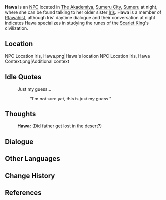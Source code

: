 {{Character Infobox
|type             = NPC
|image            = NPC Hawa.png
|region           = Sumeru
|affiliation      = Rtawahist
|title            = Researcher
|dialoguereward   = 
|ancestry         = <!-- Clan/family -->
|father           = 
|mother           = 
|spouse           = 
|sibling          = Iris (Sumeru City)
|child            = 
|relative         = 
|voiceEN          = [https://www.logannedigma.com/ Loganne Digma]<ref name="LoganneDigma">Twitter: [https://twitter.com/Loganne_Digma/status/1562545042824515589 EN VA Self Announcement]</ref>
|voiceCN          = 
|voiceJP          = 
}}
'''Hawa''' is an [[NPC]] located in [[The Akademiya]], [[Sumeru City]], [[Sumeru]] at night, where she can be found talking to her older sister [[Iris (Sumeru City)|Iris]]. Hawa is a member of [[Rtawahist]], although Iris' daytime dialogue and their conversation at night indicates Hawa specializes in studying the runes of the [[Scarlet King]]'s civilization.

==Location==
<gallery>
NPC Location Iris, Hawa.png|Hawa's location
NPC Location Iris, Hawa Context.png|Additional context
</gallery>
<!--
==Profile==
''(To be added.)''

===Personality===
''(To be added.)''

===Appearance===
''(To be added.)''

==Quests and Events==
{{Quests and Events}}
-->
==Idle Quotes==
{{Dialogue start}}
: {{DIcon|Idle}} Just my guess...
:: {{A|VO Hawa 01.ogg}} "I'm not sure yet, this is just my guess."
{{Dialogue end}}

==Thoughts==
{{All Schemes to Know Explanation|name=Hawa}}
:{{A|VO Hawa All Schemes to Know 01.ogg}} '''Hawa:''' (Did father get lost in the desert?)

==Dialogue==
{{Transclude|Iris (Sumeru City)|Nighttime|top=1}}
<!--
==Event Dialogue==
===Event Name===
{{Dialogue start}}
:'''{{subst:PAGENAME}}:'''
{{Dialogue end}}

==Trivia==
* 
-->
==Other Languages==
{{Other Languages
|default_hidden = 1
|en      = Hawa
|zhs     = 哈瓦
|zhs_rm  = Hāwǎ
|zht     = 哈瓦
|zht_rm  = Hāwǎ
|ja      = ハワ
|ja_rm   = Hawa
|ko      = 하와
|ko_rm   = Hawa
|es      = Hawa
|fr      = Hawa
|ru      = Хава
|th      = Hawa
|vi      = Hawa
|de      = Hawa
|id      = Hawa
|pt      = Hawa
|tr      = Hawa
|it      = Hawa
}}

==Change History==
{{Change History|3.0}}

==References==
{{Reflist}}